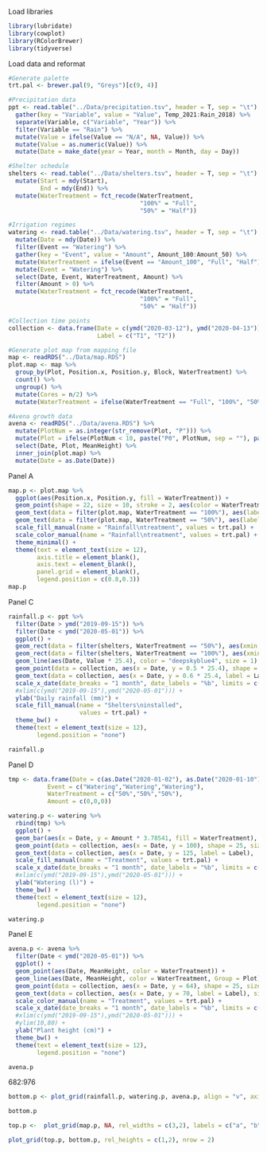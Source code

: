 Load libraries
```r
library(lubridate)
library(cowplot)
library(RColorBrewer)
library(tidyverse)
```

Load data and reformat
```r
#Generate palette
trt.pal <- brewer.pal(9, "Greys")[c(9, 4)] 

#Precipitation data
ppt <- read.table("../Data/precipitation.tsv", header = T, sep = "\t") %>% 
  gather(key = "Variable", value = "Value", Temp_2021:Rain_2018) %>% 
  separate(Variable, c("Variable", "Year")) %>% 
  filter(Variable == "Rain") %>% 
  mutate(Value = ifelse(Value == "N/A", NA, Value)) %>% 
  mutate(Value = as.numeric(Value)) %>% 
  mutate(Date = make_date(year = Year, month = Month, day = Day))

#Shelter schedule
shelters <- read.table("../Data/shelters.tsv", header = T, sep = "\t") %>% 
  mutate(Start = mdy(Start),
         End = mdy(End)) %>% 
  mutate(WaterTreatment = fct_recode(WaterTreatment,
                                     "100%" = "Full",
                                     "50%" = "Half"))

#Irrigation regimes
watering <- read.table("../Data/watering.tsv", header = T, sep = "\t") %>% 
  mutate(Date = mdy(Date)) %>% 
  filter(Event == "Watering") %>% 
  gather(key = "Event", value = "Amount", Amount_100:Amount_50) %>% 
  mutate(WaterTreatment = ifelse(Event == "Amount_100", "Full", "Half")) %>% 
  mutate(Event = "Watering") %>% 
  select(Date, Event, WaterTreatment, Amount) %>% 
  filter(Amount > 0) %>% 
  mutate(WaterTreatment = fct_recode(WaterTreatment,
                                     "100%" = "Full",
                                     "50%" = "Half"))

#Collection time points
collection <- data.frame(Date = c(ymd("2020-03-12"), ymd("2020-04-13")),
                         Label = c("T1", "T2"))

#Generate plot map from mapping file
map <- readRDS("../Data/map.RDS")
plot.map <- map %>% 
  group_by(Plot, Position.x, Position.y, Block, WaterTreatment) %>% 
  count() %>% 
  ungroup() %>% 
  mutate(Cores = n/2) %>% 
  mutate(WaterTreatment = ifelse(WaterTreatment == "Full", "100%", "50%"))

#Avena growth data
avena <- readRDS("../Data/avena.RDS") %>% 
  mutate(PlotNum = as.integer(str_remove(Plot, "P"))) %>% 
  mutate(Plot = ifelse(PlotNum < 10, paste("P0", PlotNum, sep = ""), paste("P", PlotNum, sep = ""))) %>% 
  select(Date, Plot, MeanHeight) %>% 
  inner_join(plot.map) %>% 
  mutate(Date = as.Date(Date))
```


Panel A
```r
map.p <- plot.map %>% 
  ggplot(aes(Position.x, Position.y, fill = WaterTreatment)) +
  geom_point(shape = 22, size = 10, stroke = 2, aes(color = WaterTreatment)) +
  geom_text(data = filter(plot.map, WaterTreatment == "100%"), aes(label = Cores), color = "white") +
  geom_text(data = filter(plot.map, WaterTreatment == "50%"), aes(label = Cores), color = "black") +
  scale_fill_manual(name = "Rainfall\ntreatment", values = trt.pal) +
  scale_color_manual(name = "Rainfall\ntreatment", values = trt.pal) +
  theme_minimal() +
  theme(text = element_text(size = 12),
        axis.title = element_blank(),
        axis.text = element_blank(),
        panel.grid = element_blank(),
        legend.position = c(0.8,0.3))
map.p
```

Panel C
```r
rainfall.p <- ppt %>% 
  filter(Date > ymd("2019-09-15")) %>% 
  filter(Date < ymd("2020-05-01")) %>% 
  ggplot() +
  geom_rect(data = filter(shelters, WaterTreatment == "50%"), aes(xmin = Start, xmax = End, ymin = -0.1, ymax = 1.3 * 25.4, fill = WaterTreatment)) +
  geom_rect(data = filter(shelters, WaterTreatment == "100%"), aes(xmin = Start, xmax = End, ymin = -0.1, ymax = 1.25 * 25.4, fill = WaterTreatment)) +
  geom_line(aes(Date, Value * 25.4), color = "deepskyblue4", size = 1) +
  geom_point(data = collection, aes(x = Date, y = 0.5 * 25.4), shape = 25, size = 3) +
  geom_text(data = collection, aes(x = Date, y = 0.6 * 25.4, label = Label),size = 3, angle = 0, hjust = 0.5) +
  scale_x_date(date_breaks = "1 month", date_labels = "%b", limits = c(ymd("2019-09-15"),ymd("2020-05-01"))) +
  #xlim(c(ymd("2019-09-15"),ymd("2020-05-01"))) +
  ylab("Daily rainfall (mm)") +
  scale_fill_manual(name = "Shelters\ninstalled",
                    values = trt.pal) +
  theme_bw() +
  theme(text = element_text(size = 12),
        legend.position = "none")

rainfall.p
```
Panel D
```r
tmp <- data.frame(Date = c(as.Date("2020-01-02"), as.Date("2020-01-10"), as.Date("2020-01-23")),
           Event = c("Watering","Watering","Watering"),
           WaterTreatment = c("50%","50%","50%"),
           Amount = c(0,0,0))

watering.p <- watering %>% 
  rbind(tmp) %>% 
  ggplot() +
  geom_bar(aes(x = Date, y = Amount * 3.78541, fill = WaterTreatment), stat = "identity", position = "dodge", width = 4, preserve = "single") +
  geom_point(data = collection, aes(x = Date, y = 100), shape = 25, size = 3) +
  geom_text(data = collection, aes(x = Date, y = 125, label = Label),  size = 3, angle = 0, hjust = 0.5) +
  scale_fill_manual(name = "Treatment", values = trt.pal) +
  scale_x_date(date_breaks = "1 month", date_labels = "%b", limits = c(ymd("2019-09-15"),ymd("2020-05-01"))) +
  #xlim(c(ymd("2019-09-15"),ymd("2020-05-01"))) +
  ylab("Watering (l)") +
  theme_bw() +
  theme(text = element_text(size = 12),
        legend.position = "none")

watering.p
```

Panel E
```r
avena.p <- avena %>% 
  filter(Date < ymd("2020-05-01")) %>% 
  ggplot() +
  geom_point(aes(Date, MeanHeight, color = WaterTreatment)) +
  geom_line(aes(Date, MeanHeight, color = WaterTreatment, Group = Plot)) +
  geom_point(data = collection, aes(x = Date, y = 64), shape = 25, size = 3) +
  geom_text(data = collection, aes(x = Date, y = 70, label = Label), size = 3, angle = 0, hjust = 0.5) +
  scale_color_manual(name = "Treatment", values = trt.pal) +
  scale_x_date(date_breaks = "1 month", date_labels = "%b", limits = c(ymd("2019-09-15"),ymd("2020-05-01"))) +
  #xlim(c(ymd("2019-09-15"),ymd("2020-05-01"))) +
  #ylim(10,80) +
  ylab("Plant height (cm)") +
  theme_bw() +
  theme(text = element_text(size = 12),
        legend.position = "none")

avena.p
```

682:976
```r
bottom.p <- plot_grid(rainfall.p, watering.p, avena.p, align = "v", axis = "lr", nrow = 3, labels = c("c", "d", "e"), label_size = 15)

bottom.p

top.p <-  plot_grid(map.p, NA, rel_widths = c(3,2), labels = c("a", "b"), label_size = 15)

plot_grid(top.p, bottom.p, rel_heights = c(1,2), nrow = 2)
```

